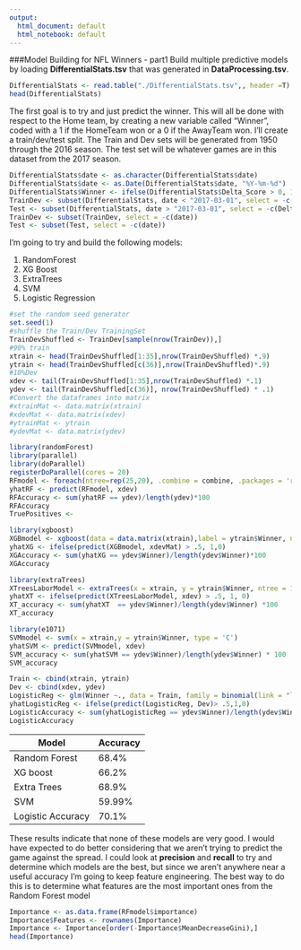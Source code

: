 ```yaml
---
output:
  html_document: default
  html_notebook: default
---
```

###Model Building for NFL Winners - part1
Build multiple predictive models by loading **DifferentialStats.tsv** that was generated in **DataProcessing.tsv**.  
```r
DifferentialStats <- read.table("./DifferentialStats.tsv",, header =T)
head(DifferentialStats)
```

The first goal is to try and just predict the winner.  This will all be done with respect to the Home team, by creating a new variable called "Winner", coded with a 1 if the HomeTeam won or a 0 if the AwayTeam won.  I'll create a train/dev/test split.  The Train and Dev sets will be generated from 1950 through the 2016 season.  The test set will be whatever games are in this dataset from the 2017 season.  

```r
DifferentialStats$date <- as.character(DifferentialStats$date)
DifferentialStats$date <- as.Date(DifferentialStats$date, "%Y-%m-%d")
DifferentialStats$Winner <- ifelse(DifferentialStats$Delta_Score > 0, 1,0)
TrainDev <- subset(DifferentialStats, date < "2017-03-01", select = -c(Delta_Score))
Test <- subset(DifferentialStats, date > "2017-03-01", select = -c(Delta_Score))
TrainDev <- subset(TrainDev, select = -c(date))
Test <- subset(Test, select = -c(date))
```


I'm going to try and build the following models: 

1.    RandomForest
2.    XG Boost
3.    ExtraTrees
4.    SVM
5.    Logistic Regression

```r
#set the random seed generator
set.seed(1)
#shuffle the Train/Dev TrainingSet
TrainDevShuffled <- TrainDev[sample(nrow(TrainDev)),]
#90% train
xtrain <- head(TrainDevShuffled[1:35],nrow(TrainDevShuffled) *.9)
ytrain <- head(TrainDevShuffled[c(36)],nrow(TrainDevShuffled)*.9)
#10%Dev
xdev <- tail(TrainDevShuffled[1:35],nrow(TrainDevShuffled) *.1)
ydev <- tail(TrainDevShuffled[c(36)], nrow(TrainDevShuffled) * .1)
#Convert the dataframes into matrix
#xtrainMat <- data.matrix(xtrain)
#xdevMat <- data.matrix(xdev)
#ytrainMat <- ytrain
#ydevMat <- data.matrix(ydev)
```


```r
library(randomForest)
library(parallel)
library(doParallel)
registerDoParallel(cores = 20)
RFmodel <- foreach(ntree=rep(25,20), .combine = combine, .packages = 'randomForest') %dopar% randomForest(x = xtrain, y = ytrain, ntree = ntree, mtry = sqrt(ncol(xtrain)))
yhatRF <- predict(RFmodel, xdev)
RFAccuracy <- sum(yhatRF == ydev)/length(ydev)*100
RFAccuracy
TruePositives <- 
```

```r
library(xgboost)
XGBmodel <- xgboost(data = data.matrix(xtrain),label = ytrain$Winner, nrounds = 500, verbose = F,objective="binary:logistic")
yhatXG <- ifelse(predict(XGBmodel, xdevMat) > .5, 1,0)
XGAccuracy <- sum(yhatXG == ydev$Winner)/length(ydev$Winner)*100
XGAccuracy
```

```r
library(extraTrees)
XTreesLaborModel <- extraTrees(x = xtrain, y = ytrain$Winner, ntree = 100, mtry = sqrt(ncol(xtrain)), nodesize = 5,numRandomCuts = 1, evenCuts = FALSE, numThreads = 20)
yhatXT <- ifelse(predict(XTreesLaborModel, xdev) > .5, 1, 0)
XT_accuracy <- sum(yhatXT  == ydev$Winner)/length(ydev$Winner) *100
XT_accuracy
```

```r
library(e1071)
SVMmodel <- svm(x = xtrain,y = ytrain$Winner, type = 'C')
yhatSVM <- predict(SVMmodel, xdev)
SVM_accuracy <- sum(yhatSVM == ydev$Winner)/length(ydev$Winner) * 100
SVM_accuracy
```

```r
Train <- cbind(xtrain, ytrain)
Dev <- cbind(xdev, ydev)
LogisticReg <- glm(Winner ~., data = Train, family = binomial(link = "logit"))
yhatLogisticReg <- ifelse(predict(LogisticReg, Dev)> .5,1,0)
LogisticAccuracy <- sum(yhatLogisticReg == ydev$Winner)/length(ydev$Winner) * 100
LogisticAccuracy
```

 Model| Accuracy      
|--|--
| Random Forest |  68.4%   
| XG boost |    66.2%    
| Extra Trees | 68.9% 
| SVM         | 59.99%
| Logistic Accuracy | 70.1%

These results indicate that none of these models are very good.  I would have expected to do better considering that we aren't trying to predict the game against the spread.  I could look at **precision** and **recall** to try and determine which models are the best, but since we aren't anywhere near a useful accuracy I'm going to keep feature engineering.  The best way to do this is to determine what features are the most important ones from the Random Forest model

```r
Importance <- as.data.frame(RFmodel$importance)
Importance$Features <- rownames(Importance)
Importance <- Importance[order(-Importance$MeanDecreaseGini),]
head(Importance)
```

